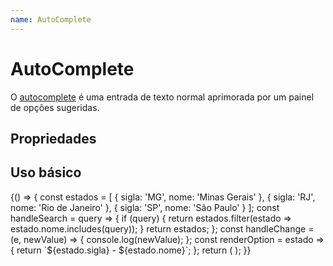 ```yaml
---
name: AutoComplete
---
```



# AutoComplete

O [autocomplete](https://material-ui.com/components/autocomplete/) é uma entrada de texto normal aprimorada por um painel de opções sugeridas.

## Propriedades

<Props of={AutoComplete} />

## Uso básico

<Playground>
  {() => {
    const estados = [
      {
        sigla: 'MG',
        nome: 'Minas Gerais'
      },
      {
        sigla: 'RJ',
        nome: 'Rio de Janeiro'
      },
      {
        sigla: 'SP',
        nome: 'São Paulo'
      }
    ];
    const handleSearch = query => {
      if (query) {
        return estados.filter(estado => estado.nome.includes(query));
      }
      return estados;
    };
    const handleChange = (e, newValue) => {
      console.log(newValue);
    };
    const renderOption = estado => {
      return `${estado.sigla} - ${estado.nome}`;
    };
    return (
      <AutoComplete
        variant="contained"
        onSearch={handleSearch}
        onChange={handleChange}
        renderOption={renderOption}
      ></AutoComplete>
    );
  }}
</Playground>
